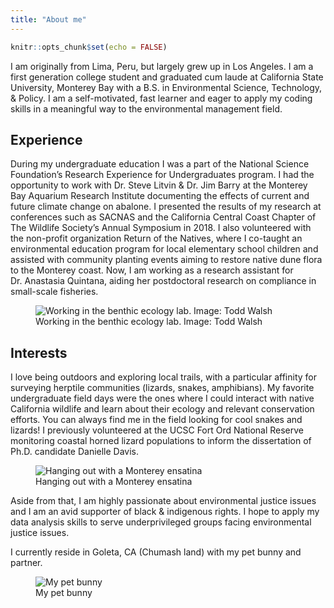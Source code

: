 ```yaml
---
title: "About me"
---
```


```r
knitr::opts_chunk$set(echo = FALSE)
```

I am originally from Lima, Peru, but largely grew up in Los Angeles. I am a first generation college student and graduated cum laude at California State University, Monterey Bay with a B.S. in Environmental Science, Technology, & Policy. I am a self-motivated, fast learner and eager to apply my coding skills in a meaningful way to the environmental management field.

## Experience

During my undergraduate education I was a part of the National Science Foundation's Research Experience for Undergraduates program. I had the opportunity to work with Dr. Steve Litvin & Dr. Jim Barry at the Monterey Bay Aquarium Research Institute documenting the effects of current and future climate change on abalone. I presented the results of my research at conferences such as SACNAS and the California Central Coast Chapter of The Wildlife Society's Annual Symposium in 2018. I also volunteered with the non-profit organization Return of the Natives, where I co-taught an environmental education program for local elementary school children and assisted with community planting events aiming to restore native dune flora to the Monterey coast. Now, I am working as a research assistant for Dr. Anastasia Quintana, aiding her postdoctoral research on compliance in small-scale fisheries.

![Working in the benthic ecology lab. Image: Todd Walsh](mbari.png)

## Interests

I love being outdoors and exploring local trails, with a particular affinity for surveying herptile communities (lizards, snakes, amphibians). My favorite undergraduate field days were the ones where I could interact with native California wildlife and learn about their ecology and relevant conservation efforts. You can always find me in the field looking for cool snakes and lizards! I previously volunteered at the UCSC Fort Ord National Reserve monitoring coastal horned lizard populations to inform the dissertation of Ph.D. candidate Danielle Davis.

![Hanging out with a Monterey ensatina](ensatina.png)

Aside from that, I am highly passionate about environmental justice issues and I am an avid supporter of black & indigenous rights. I hope to apply my data analysis skills to serve underprivileged groups facing environmental justice issues.

I currently reside in Goleta, CA (Chumash land) with my pet bunny and partner.

![My pet bunny](bunny.jpg)
